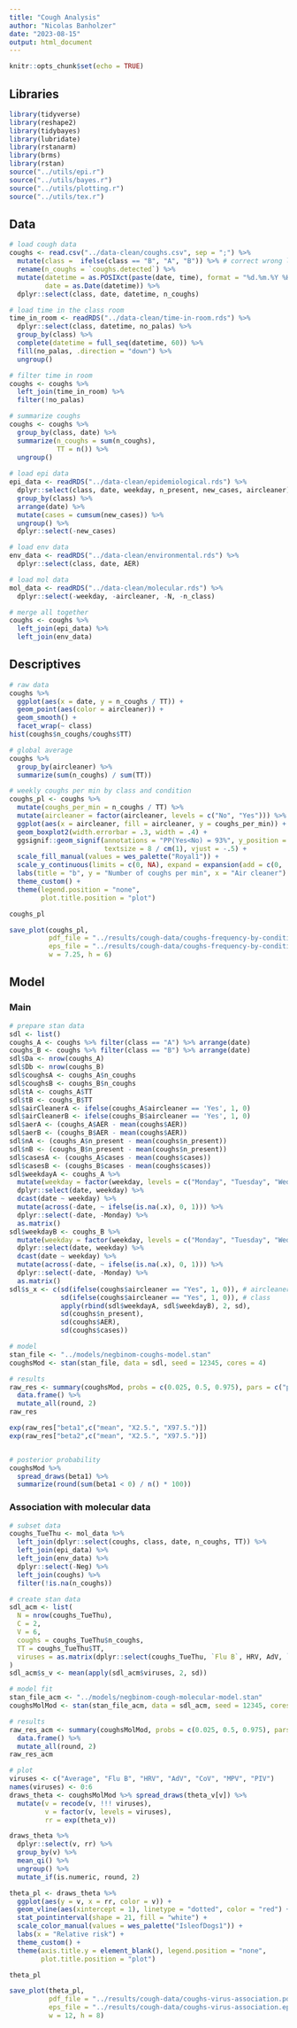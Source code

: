 ```yaml
---
title: "Cough Analysis"
author: "Nicolas Banholzer"
date: "2023-08-15"
output: html_document
---
```


```r
knitr::opts_chunk$set(echo = TRUE)
```

## Libraries

```r
library(tidyverse)
library(reshape2)
library(tidybayes)
library(lubridate)
library(rstanarm)
library(brms)
library(rstan)
source("../utils/epi.r")
source("../utils/bayes.r")
source("../utils/plotting.r")
source("../utils/tex.r")
```

## Data

```r
# load cough data 
coughs <- read.csv("../data-clean/coughs.csv", sep = ";") %>%
  mutate(class =  ifelse(class == "B", "A", "B")) %>% # correct wrong label by Simon who put Kontrollklasse 3a=A instead of Kontrollklasse 3a=B
  rename(n_coughs = `coughs.detected`) %>%
  mutate(datetime = as.POSIXct(paste(date, time), format = "%d.%m.%Y %H:%M:%S"),
         date = as.Date(datetime)) %>%
  dplyr::select(class, date, datetime, n_coughs)

# load time in the class room
time_in_room <- readRDS("../data-clean/time-in-room.rds") %>%
  dplyr::select(class, datetime, no_palas) %>%
  group_by(class) %>%
  complete(datetime = full_seq(datetime, 60)) %>%
  fill(no_palas, .direction = "down") %>%
  ungroup()

# filter time in room
coughs <- coughs %>%
  left_join(time_in_room) %>%
  filter(!no_palas) 

# summarize coughs
coughs <- coughs %>%
  group_by(class, date) %>%
  summarize(n_coughs = sum(n_coughs),
            TT = n()) %>%
  ungroup()
  
# load epi data 
epi_data <- readRDS("../data-clean/epidemiological.rds") %>%
  dplyr::select(class, date, weekday, n_present, new_cases, aircleaner) %>%
  group_by(class) %>%
  arrange(date) %>%
  mutate(cases = cumsum(new_cases)) %>%
  ungroup() %>%
  dplyr::select(-new_cases)

# load env data
env_data <- readRDS("../data-clean/environmental.rds") %>%
  dplyr::select(class, date, AER)

# load mol data
mol_data <- readRDS("../data-clean/molecular.rds") %>%
  dplyr::select(-weekday, -aircleaner, -N, -n_class)

# merge all together
coughs <- coughs %>%
  left_join(epi_data) %>%
  left_join(env_data) 
```


## Descriptives

```r
# raw data
coughs %>%
  ggplot(aes(x = date, y = n_coughs / TT)) +
  geom_point(aes(color = aircleaner)) +
  geom_smooth() +
  facet_wrap(~ class)
hist(coughs$n_coughs/coughs$TT)

# global average
coughs %>%
  group_by(aircleaner) %>%
  summarize(sum(n_coughs) / sum(TT))

# weekly coughs per min by class and condition
coughs_pl <- coughs %>%
  mutate(coughs_per_min = n_coughs / TT) %>%
  mutate(aircleaner = factor(aircleaner, levels = c("No", "Yes"))) %>%
  ggplot(aes(x = aircleaner, fill = aircleaner, y = coughs_per_min)) +
  geom_boxplot2(width.errorbar = .3, width = .4) +
  ggsignif::geom_signif(annotations = "PP(Yes<No) = 93%", y_position = 6.25, xmin = 1, xmax = 2, 
                        textsize = 8 / cm(1), vjust = -.5) +
  scale_fill_manual(values = wes_palette("Royal1")) +
  scale_y_continuous(limits = c(0, NA), expand = expansion(add = c(0, .66))) +
  labs(title = "b", y = "Number of coughs per min", x = "Air cleaner") +
  theme_custom() +
  theme(legend.position = "none",
        plot.title.position = "plot") 

coughs_pl

save_plot(coughs_pl, 
          pdf_file = "../results/cough-data/coughs-frequency-by-condition.pdf", 
          eps_file = "../results/cough-data/coughs-frequency-by-condition.eps", 
          w = 7.25, h = 6)
```


## Model

### Main

```r
# prepare stan data
sdl <- list()
coughs_A <- coughs %>% filter(class == "A") %>% arrange(date)
coughs_B <- coughs %>% filter(class == "B") %>% arrange(date)
sdl$Da <- nrow(coughs_A)
sdl$Db <- nrow(coughs_B)
sdl$coughsA <- coughs_A$n_coughs
sdl$coughsB <- coughs_B$n_coughs
sdl$tA <- coughs_A$TT
sdl$tB <- coughs_B$TT
sdl$airCleanerA <- ifelse(coughs_A$aircleaner == 'Yes', 1, 0)
sdl$airCleanerB <- ifelse(coughs_B$aircleaner == 'Yes', 1, 0)
sdl$aerA <- (coughs_A$AER - mean(coughs$AER)) 
sdl$aerB <- (coughs_B$AER - mean(coughs$AER))
sdl$nA <- (coughs_A$n_present - mean(coughs$n_present)) 
sdl$nB <- (coughs_B$n_present - mean(coughs$n_present)) 
sdl$casesA <- (coughs_A$cases - mean(coughs$cases)) 
sdl$casesB <- (coughs_B$cases - mean(coughs$cases)) 
sdl$weekdayA <- coughs_A %>%
  mutate(weekday = factor(weekday, levels = c("Monday", "Tuesday", "Wednesday", "Thursday", "Friday"))) %>%
  dplyr::select(date, weekday) %>%
  dcast(date ~ weekday) %>%
  mutate(across(-date, ~ ifelse(is.na(.x), 0, 1))) %>%
  dplyr::select(-date, -Monday) %>%
  as.matrix()
sdl$weekdayB <- coughs_B %>%
  mutate(weekday = factor(weekday, levels = c("Monday", "Tuesday", "Wednesday", "Thursday", "Friday"))) %>%
  dplyr::select(date, weekday) %>%
  dcast(date ~ weekday) %>%
  mutate(across(-date, ~ ifelse(is.na(.x), 0, 1))) %>%
  dplyr::select(-date, -Monday) %>%
  as.matrix()
sdl$s_x <- c(sd(ifelse(coughs$aircleaner == "Yes", 1, 0)), # aircleaner
             sd(ifelse(coughs$aircleaner == "Yes", 1, 0)), # class
             apply(rbind(sdl$weekdayA, sdl$weekdayB), 2, sd),
             sd(coughs$n_present),
             sd(coughs$AER),
             sd(coughs$cases))

# model
stan_file <- "../models/negbinom-coughs-model.stan"
coughsMod <- stan(stan_file, data = sdl, seed = 12345, cores = 4)

# results
raw_res <- summary(coughsMod, probs = c(0.025, 0.5, 0.975), pars = c("phi", "beta0", "beta1", "beta2", "beta3", "beta4", "beta5", "beta6"))$summary %>%
  data.frame() %>%
  mutate_all(round, 2) 
raw_res

exp(raw_res["beta1",c("mean", "X2.5.", "X97.5.")])
exp(raw_res["beta2",c("mean", "X2.5.", "X97.5.")])


# posterior probability
coughsMod %>%
  spread_draws(beta1) %>%
  summarize(round(sum(beta1 < 0) / n() * 100))
```

### Association with molecular data

```r
# subset data
coughs_TueThu <- mol_data %>%
  left_join(dplyr::select(coughs, class, date, n_coughs, TT)) %>%
  left_join(epi_data) %>%
  left_join(env_data) %>%
  dplyr::select(-Neg) %>%
  left_join(coughs) %>%
  filter(!is.na(n_coughs))

# create stan data
sdl_acm <- list(
  N = nrow(coughs_TueThu),
  C = 2,
  V = 6,
  coughs = coughs_TueThu$n_coughs,
  TT = coughs_TueThu$TT,
  viruses = as.matrix(dplyr::select(coughs_TueThu, `Flu B`, HRV, AdV, `SARS-CoV-2`, MPV, PIV))
)
sdl_acm$s_v <- mean(apply(sdl_acm$viruses, 2, sd))

# model fit
stan_file_acm <- "../models/negbinom-cough-molecular-model.stan"
coughsMolMod <- stan(stan_file_acm, data = sdl_acm, seed = 12345, cores = 4)

# results
raw_res_acm <- summary(coughsMolMod, probs = c(0.025, 0.5, 0.975), pars = c("phi", "beta0", "theta", "theta_v", "tau"))$summary %>%
  data.frame() %>%
  mutate_all(round, 2) 
raw_res_acm

# plot
viruses <- c("Average", "Flu B", "HRV", "AdV", "CoV", "MPV", "PIV")
names(viruses) <- 0:6
draws_theta <- coughsMolMod %>% spread_draws(theta_v[v]) %>%
  mutate(v = recode(v, !!! viruses),
         v = factor(v, levels = viruses),
         rr = exp(theta_v))

draws_theta %>%
  dplyr::select(v, rr) %>%
  group_by(v) %>%
  mean_qi() %>%
  ungroup() %>%
  mutate_if(is.numeric, round, 2)

theta_pl <- draws_theta %>%
  ggplot(aes(y = v, x = rr, color = v)) +
  geom_vline(aes(xintercept = 1), linetype = "dotted", color = "red") +
  stat_pointinterval(shape = 21, fill = "white") +
  scale_color_manual(values = wes_palette("IsleofDogs1")) +
  labs(x = "Relative risk") +
  theme_custom() +
  theme(axis.title.y = element_blank(), legend.position = "none",
        plot.title.position = "plot")

theta_pl

save_plot(theta_pl, 
          pdf_file = "../results/cough-data/coughs-virus-association.pdf", 
          eps_file = "../results/cough-data/coughs-virus-association.eps", 
          w = 12, h = 8)
```
